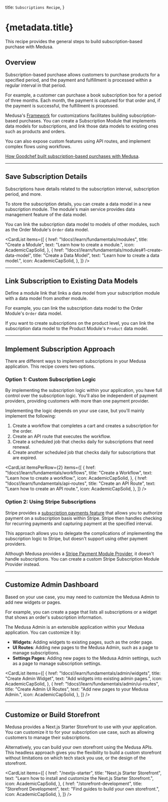 
  title: `Subscriptions Recipe`,
}

# {metadata.title}

This recipe provides the general steps to build subscription-based purchase with Medusa.

## Overview

Subscription-based purchase allows customers to purchase products for a specified period, and the payment and fulfillment is processed within a regular interval in that period.

For example, a customer can purchase a book subscription box for a period of three months. Each month, the payment is captured for that order and, if the payment is successful, the fulfillment is processed.

Medusa's [Framework](!docs!/learn/fundamentals/framework) for customizations facilitates building subscription-based purchases. You can create a Subscription Module that implements data models for subscriptions, and link those data models to existing ones such as products and orders.

You can also expose custom features using API routes, and implement complex flows using workflows.

<Note title="Related use-case">

[How Goodchef built subscription-based purchases with Medusa](https://medusajs.com/blog/goodchef/).

</Note>

---

## Save Subscription Details

Subscriptions have details related to the subscription interval, subscription period, and more.

To store the subscription details, you can create a data model in a new subscription module. The module's main service provides data management feature of the data model.

You can link the subscription data model to models of other modules, such as the Order Module's `Order` data model.

<CardList items={[
  {
    href: "!docs!/learn/fundamentals/modules",
    title: "Create a Module",
    text: "Learn how to create a module.",
    icon: AcademicCapSolid,
  },
  {
    href: "!docs!/learn/fundamentals/modules#1-create-data-model",
    title: "Create a Data Model",
    text: "Learn how to create a data model.",
    icon: AcademicCapSolid,
  },
]} />

---

## Link Subscription to Existing Data Models

Define a module link that links a data model from your subscription module with a data model from another module.

For example, you can link the subscription data model to the Order Module's `Order` data model.

If you want to create subscriptions on the product level, you can link the subscription data model to the Product Module's `Product` data model.

<Card
  href="!docs!/learn/fundamentals/module-links"
  title="Define a Module Link"
  text="Learn how to define a module link."
  icon={AcademicCapSolid}
/>

---

## Implement Subscription Approach

There are different ways to implement subscriptions in your Medusa application. This recipe covers two options.

### Option 1: Custom Subscription Logic

By implementing the subscription logic within your application, you have full control over the subscription logic. You'll also be independent of payment providers, providing customers with more than one payment provider.

Implementing the logic depends on your use case, but you'll mainly implement the following:

1. Create a workflow that completes a cart and creates a subscription for the order.
1. Create an API route that executes the workflow.
2. Create a scheduled job that checks daily for subscriptions that need renewal.
3. Create another scheduled job that checks daily for subscriptions that are expired.

<CardList itemsPerRow={2} items={[
  {
    href: "!docs!/learn/fundamentals/workflows",
    title: "Create a Workflow",
    text: "Learn how to create a workflow.",
    icon: AcademicCapSolid,
  },
  {
    href: "!docs!/learn/fundamentals/api-routes",
    title: "Create an API Route",
    text: "Learn how to create an API route.",
    icon: AcademicCapSolid,
  },
]} />

<Card
  href="!docs!/learn/fundamentals/scheduled-jobs#1-create-a-scheduled-job"
  title="Create a Scheduled Job"
  text="Learn how to create a scheduled job."
  icon={AcademicCapSolid}
  className="mt-1"
/>

### Option 2: Using Stripe Subscriptions

Stripe provides a [subscription payments feature](https://stripe.com/docs/billing/subscriptions/overview) that allows you to authorize payment on a subscription basis within Stripe. Stripe then handles checking for recurring payments and capturing payment at the specified interval.

This approach allows you to delegate the complications of implementing the subscription logic to Stripe, but doesn't support using other payment providers.

Although Medusa provides a [Stripe Payment Module Provider](../../commerce-modules/payment/payment-provider/stripe/page.mdx), it doesn't handle subscriptions. You can create a custom Stripe Subscription Module Provider instead.

<Card
  href="/references/payment/provider"
  title="Create Payment Module Provider"
  text="Learn how to create a payment module provider."
  icon={AcademicCapSolid}
/>

---

## Customize Admin Dashboard

Based on your use case, you may need to customize the Medusa Admin to add new widgets or pages.

For example, you can create a page that lists all subscriptions or a widget that shows an order's subscription information.

The Medusa Admin is an extensible application within your Medusa application. You can customize it by:

- **Widgets**: Adding widgets to existing pages, such as the order page.
- **UI Routes**: Adding new pages to the Medusa Admin, such as a page to manage subscriptions.
- **Settings Pages**: Adding new pages to the Medusa Admin settings, such as a page to manage subscription settings.

<CardList items={[
  {
    href: "!docs!/learn/fundamentals/admin/widgets",
    title: "Create Admin Widget",
    text: "Add widgets into existing admin pages.",
    icon: AcademicCapSolid,
  },
  {
    href: "!docs!/learn/fundamentals/admin/ui-routes",
    title: "Create Admin UI Routes",
    text: "Add new pages to your Medusa Admin.",
    icon: AcademicCapSolid,
  },
]} />

<Card
  href="!docs!/learn/fundamentals/admin/ui-routes#create-settings-page"
  title="Create Admin Setting Page"
  text="Add new page to the Medusa Admin settings."
  icon={AcademicCapSolid}
  className="mt-1"
/>

---

## Customize or Build Storefront

Medusa provides a Next.js Starter Storefront to use with your application. You can customize it to for your subscription use case, such as allowing customers to manage their subscriptions.

Alternatively, you can build your own storefront using the Medusa APIs. This headless approach gives you the flexibility to build a custom storefront without limitations on which tech stack you use, or the design of the storefront.

<CardList items={[
  {
    href: "/nextjs-starter",
    title: "Next.js Starter Storefront",
    text: "Learn how to install and customize the Next.js Starter Storefront.",
    icon: AcademicCapSolid,
  },
  {
    href: "/storefront-development",
    title: "Storefront Development",
    text: "Find guides to build your own storefront.",
    icon: AcademicCapSolid,
  },
]} />